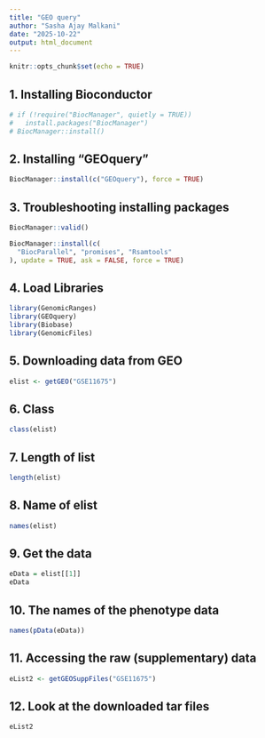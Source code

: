 ```yaml
---
title: "GEO query"
author: "Sasha Ajay Malkani"
date: "2025-10-22"
output: html_document
---
```


```r
knitr::opts_chunk$set(echo = TRUE)
```

## 1. Installing Bioconductor

```r
# if (!require("BiocManager", quietly = TRUE))
#   install.packages("BiocManager")
# BiocManager::install()

```

## 2. Installing "GEOquery"

```r
BiocManager::install(c("GEOquery"), force = TRUE)

```

## 3. Troubleshooting installing packages

```r
BiocManager::valid()

BiocManager::install(c(
  "BiocParallel", "promises", "Rsamtools"
), update = TRUE, ask = FALSE, force = TRUE)


```

## 4. Load Libraries

```r
library(GenomicRanges)
library(GEOquery)
library(Biobase)
library(GenomicFiles)

```

## 5. Downloading data from GEO

```r
elist <- getGEO("GSE11675")

```

## 6. Class

```r
class(elist)

```

## 7. Length of list

```r
length(elist)

```

## 8. Name of elist

```r
names(elist)

```

## 9. Get the data

```r
eData = elist[[1]]
eData

```

## 10. The names of the phenotype data

```r
names(pData(eData))

```

## 11. Accessing the raw (supplementary) data

```r
eList2 <- getGEOSuppFiles("GSE11675")

```

## 12. Look at the downloaded tar files

```r
eList2

```

## 

```r


```

## 

```r


```

